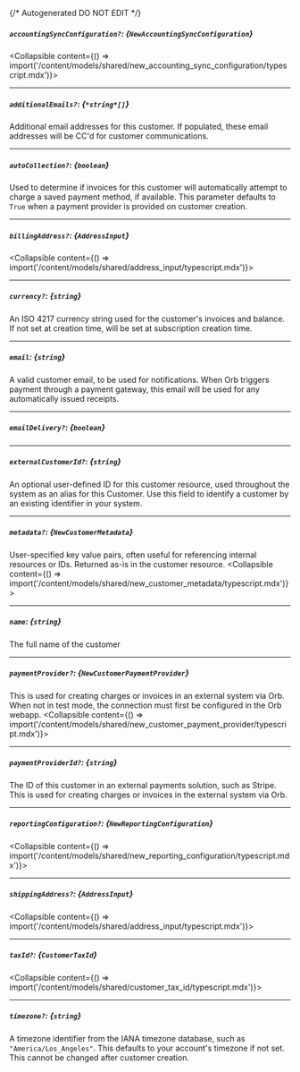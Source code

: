{/* Autogenerated DO NOT EDIT  */}

##### `accountingSyncConfiguration?`: *{`NewAccountingSyncConfiguration`}*
<Collapsible content={() => import('/content/models/shared/new_accounting_sync_configuration/typescript.mdx')}>
</Collapsible>

---
##### `additionalEmails?`: *{`*string*[]`}*
Additional email addresses for this customer. If populated, these email addresses will be CC'd for customer communications.

---
##### `autoCollection?`: *{`boolean`}*
Used to determine if invoices for this customer will automatically attempt to charge a saved payment method, if available. This parameter defaults to `True` when a payment provider is provided on customer creation.

---
##### `billingAddress?`: *{`AddressInput`}*
<Collapsible content={() => import('/content/models/shared/address_input/typescript.mdx')}>
</Collapsible>

---
##### `currency?`: *{`string`}*
An ISO 4217 currency string used for the customer's invoices and balance. If not set at creation time, will be set at subscription creation time.

---
##### `email`: *{`string`}*
A valid customer email, to be used for notifications. When Orb triggers payment through a payment gateway, this email will be used for any automatically issued receipts.

---
##### `emailDelivery?`: *{`boolean`}*

---
##### `externalCustomerId?`: *{`string`}*
An optional user-defined ID for this customer resource, used throughout the system as an alias for this Customer. Use this field to identify a customer by an existing identifier in your system.

---
##### `metadata?`: *{`NewCustomerMetadata`}*
User-specified key value pairs, often useful for referencing internal resources or IDs. Returned as-is in the customer resource.
<Collapsible content={() => import('/content/models/shared/new_customer_metadata/typescript.mdx')}>
</Collapsible>

---
##### `name`: *{`string`}*
The full name of the customer

---
##### `paymentProvider?`: *{`NewCustomerPaymentProvider`}*
This is used for creating charges or invoices in an external system via Orb. When not in test mode, the connection must first be configured in the Orb webapp.
<Collapsible content={() => import('/content/models/shared/new_customer_payment_provider/typescript.mdx')}>
</Collapsible>

---
##### `paymentProviderId?`: *{`string`}*
The ID of this customer in an external payments solution, such as Stripe. This is used for creating charges or invoices in the external system via Orb.

---
##### `reportingConfiguration?`: *{`NewReportingConfiguration`}*
<Collapsible content={() => import('/content/models/shared/new_reporting_configuration/typescript.mdx')}>
</Collapsible>

---
##### `shippingAddress?`: *{`AddressInput`}*
<Collapsible content={() => import('/content/models/shared/address_input/typescript.mdx')}>
</Collapsible>

---
##### `taxId?`: *{`CustomerTaxId`}*
<Collapsible content={() => import('/content/models/shared/customer_tax_id/typescript.mdx')}>
</Collapsible>

---
##### `timezone?`: *{`string`}*
A timezone identifier from the IANA timezone database, such as `"America/Los_Angeles"`. This defaults to your account's timezone if not set. This cannot be changed after customer creation.

